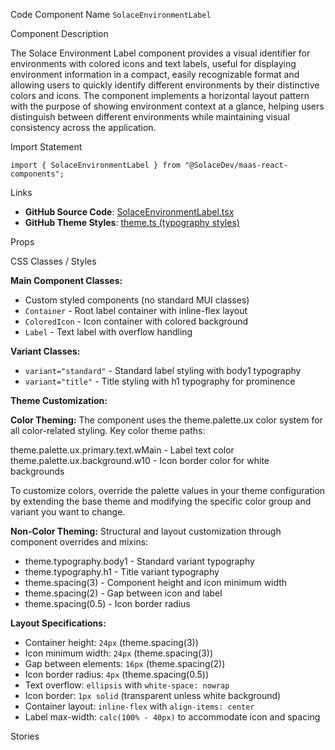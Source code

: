 
<Meta of={SolaceEnvironmentLabelStories} />

<Title>Environment Label</Title>

<Description of={SolaceEnvironmentLabelStories} />

<Subtitle>Code Component Name</Subtitle>
`SolaceEnvironmentLabel`

<Subtitle>Component Description</Subtitle>

The Solace Environment Label component provides a visual identifier for environments with colored icons and text labels, useful for displaying environment information in a compact, easily recognizable format and allowing users to quickly identify different environments by their distinctive colors and icons. The component implements a horizontal layout pattern with the purpose of showing environment context at a glance, helping users distinguish between different environments while maintaining visual consistency across the application.

<Subtitle>Import Statement</Subtitle>

```tsx
import { SolaceEnvironmentLabel } from "@SolaceDev/maas-react-components";
```

<Subtitle>Links</Subtitle>

- **GitHub Source Code**: [SolaceEnvironmentLabel.tsx](https://github.com/SolaceDev/maas-react-components/blob/main/src/components/SolaceEnvironmentLabel.tsx)
- **GitHub Theme Styles**: <a href="https://github.com/SolaceDev/maas-react-components/blob/main/src/resources/theme.ts#:~:text=typography" target="_blank">theme.ts (typography styles)</a>

<Subtitle>Props</Subtitle>

<ArgTypes of={SolaceEnvironmentLabelStories} />

<Subtitle>CSS Classes / Styles</Subtitle>

**Main Component Classes:**

- Custom styled components (no standard MUI classes)
- `Container` - Root label container with inline-flex layout
- `ColoredIcon` - Icon container with colored background
- `Label` - Text label with overflow handling

**Variant Classes:**

- `variant="standard"` - Standard label styling with body1 typography
- `variant="title"` - Title styling with h1 typography for prominence

**Theme Customization:**

**Color Theming:**
The component uses the theme.palette.ux color system for all color-related styling. Key color theme paths:

<div style={{ display: "flex", alignItems: "center", margin: "8px 0" }}>
	<div
		style={{
			width: "16px",
			height: "16px",
			backgroundColor: "#273749",
			border: "1px solid rgba(0,0,0,0.2)",
			borderRadius: "3px",
			marginRight: "8px"
		}}
	></div>
	<span>theme.palette.ux.primary.text.wMain - Label text color</span>
</div>
<div style={{ display: "flex", alignItems: "center", margin: "8px 0" }}>
	<div
		style={{
			width: "16px",
			height: "16px",
			backgroundColor: "#FFFFFF",
			border: "1px solid rgba(0,0,0,0.2)",
			borderRadius: "3px",
			marginRight: "8px"
		}}
	></div>
	<span>theme.palette.ux.background.w10 - Icon border color for white backgrounds</span>
</div>

To customize colors, override the palette values in your theme configuration by extending the base theme and modifying the specific color group and variant you want to change.

**Non-Color Theming:**
Structural and layout customization through component overrides and mixins:

- theme.typography.body1 - Standard variant typography
- theme.typography.h1 - Title variant typography
- theme.spacing(3) - Component height and icon minimum width
- theme.spacing(2) - Gap between icon and label
- theme.spacing(0.5) - Icon border radius

**Layout Specifications:**

- Container height: `24px` (theme.spacing(3))
- Icon minimum width: `24px` (theme.spacing(3))
- Gap between elements: `16px` (theme.spacing(2))
- Icon border radius: `4px` (theme.spacing(0.5))
- Text overflow: `ellipsis` with `white-space: nowrap`
- Icon border: `1px solid` (transparent unless white background)
- Container layout: `inline-flex` with `align-items: center`
- Label max-width: `calc(100% - 40px)` to accommodate icon and spacing

<Subtitle>Stories</Subtitle>

<CustomStories />

